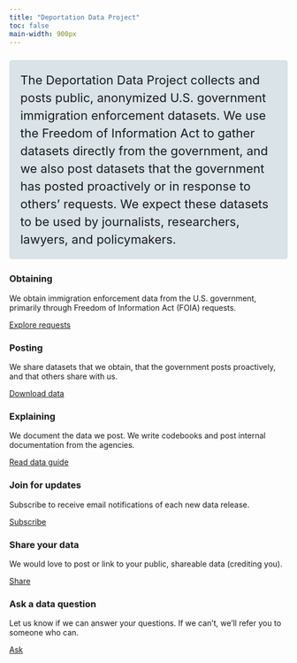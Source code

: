 ```yaml
---
title: "Deportation Data Project"
toc: false
main-width: 900px
---
```


<p style="font-size:22px; line-height: 2rem; background-color: #D9E3E8; margin-top:25px; margin-bottom:25px; padding: 20px; border-radius: 5px;">The Deportation Data Project collects and posts public, anonymized U.S. government immigration enforcement datasets. We use the Freedom of Information Act to gather datasets directly from the government, and we also post datasets that the government has posted proactively or in response to others’ requests. We expect these datasets to be used by journalists, researchers, lawyers, and policymakers.</p>

<!-- :::{.column-page} -->

::: {.grid}

::: {.g-col-12 .g-col-md-4 .g-col-lg-4}

### Obtaining {.center}

We obtain immigration enforcement data from the U.S. government, primarily through Freedom of Information Act (FOIA) requests. 

[Explore requests](/foia.html){.btn-action-primary .btn-action .btn .btn-outline-primary .btn-lg role="button"} 

:::

::: {.g-col-12 .g-col-md-4 .g-col-lg-4}

### Posting

We share datasets that we obtain, that the government posts proactively, and that others share with us.

[Download data](/data.html){.btn-action-primary .btn-action .btn .btn-outline-primary .btn-lg role="button"} 

:::

::: {.g-col-12 .g-col-md-4 .g-col-lg-4}

### Explaining

We document the data we post. We write codebooks and post internal documentation from the agencies.

[Read data guide](/guide.html){.btn-action-primary .btn-action .btn .btn-outline-primary .btn-lg role="button"} 

:::

<!-- grid-->
:::

<!-- ::: -->



::: {.grid}

::: {.g-col-12 .g-col-md-4 .g-col-lg-4}

### Join for updates

Subscribe to receive email notifications of each new data release.

[Subscribe](https://groups.google.com/a/law.berkeley.edu/g/deportation_data_updates/about){.btn-action-primary .btn-action .btn .btn-outline-primary .btn-lg role="button"} 

:::

::: {.g-col-12 .g-col-md-4 .g-col-lg-4}

### Share your data 

We would love to post or link to your public, shareable data (crediting you).

[Share](mailto:deportation_data_questions@law.berkeley.edu){.btn .btn-outline-primary .btn-lg role="button"} 

:::


::: {.g-col-12 .g-col-md-4 .g-col-lg-4}

### Ask a data question 

Let us know if we can answer your questions. If we can't, we'll refer you to someone who can. 

[Ask](mailto:deportation_data_questions@law.berkeley.edu){.btn-action-primary .btn-action .btn .btn-outline-primary .btn-lg role="button"} 

:::

:::

